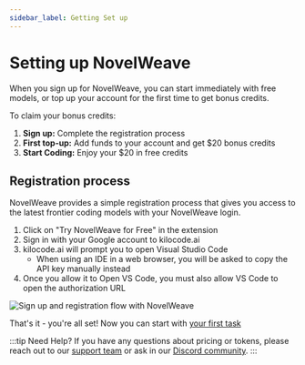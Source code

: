 ```yaml
---
sidebar_label: Getting Set up
---
```



# Setting up NovelWeave

When you sign up for NovelWeave, you can start immediately with free models, or top up your account for the first time to get bonus credits.

To claim your bonus credits:

1. **Sign up:** Complete the registration process
2. **First top-up:** Add funds to your account and get $20 bonus credits
3. **Start Coding:** Enjoy your $20 in free credits

## Registration process

NovelWeave provides a simple registration process that gives you access to the latest frontier coding models with your NovelWeave login.

1. Click on "Try NovelWeave for Free" in the extension
1. Sign in with your Google account to kilocode.ai
1. kilocode.ai will prompt you to open Visual Studio Code
   - When using an IDE in a web browser, you will be asked to copy the API key manually instead
1. Once you allow it to Open VS Code, you must also allow VS Code to open the authorization URL

<img
  src="/docs/img/setting-up/signupflow.gif"
  alt="Sign up and registration flow with NovelWeave"
/>

That's it - you're all set! Now you can start with [your first task](/getting-started/your-first-task)

:::tip Need Help?
If you have any questions about pricing or tokens, please reach out to our [support team](mailto:hi@kilocode.ai) or ask in our <a href={DISCORD_URL} target='_blank'>Discord community</a>.
:::
